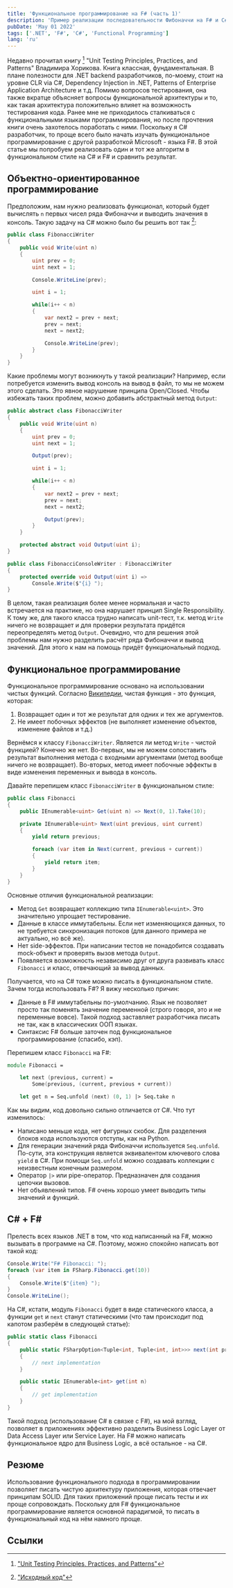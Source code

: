 ```yaml
---
title: 'Функциональное программирование на F# (часть 1)'
description: 'Пример реализации последовательности Фибоначчи на F# и C#'
pubDate: 'May 01 2022'
tags: ['.NET', 'F#', 'C#', 'Functional Programming']
lang: 'ru'
---
```


Недавно прочитал книгу [^1] "Unit Testing Principles, Practices, and Patterns" Владимира Хорикова. Книга классная, фундаментальная. В плане полезности для .NET backend разработчиков, по-моему, стоит на уровне CLR via C#, Dependency Injection in .NET, Patterns of Enterprise Application Architecture и т.д. Помимо вопросов тестирования, она также вкратце объясняет вопросы функциональной архитектуры и то, как такая архитектура положительно влияет на возможность тестирования кода. Ранее мне не приходилось сталкиваться с функциональными языками программирования, но после прочтения книги очень захотелось поработать с ними. Поскольку я C# разработчик, то проще всего было начать изучать функциональное программирование с другой разработкой Microsoft - языка F#. В этой статье мы попробуем реализовать один и тот же алгоритм в функциональном стиле на C# и F# и сравнить результат.

## Объектно-ориентированное программирование

Предположим, нам нужно реализовать функционал, который будет вычислять `n` первых чисел ряда Фибоначчи и выводить значения в консоль. Такую задачу на C# можно было бы решить вот так [^2]:

``` csharp
public class FibonacciWriter
{
    public void Write(uint n)
    {
        uint prev = 0;
        uint next = 1;

        Console.WriteLine(prev);

        uint i = 1;

        while(i++ < n)
        {
            var next2 = prev + next;
            prev = next;
            next = next2;

            Console.WriteLine(prev);
        }
    }
}
```

Какие проблемы могут возникнуть у такой реализации? Например, если потребуется изменить вывод консоль на вывод в файл, то мы не можем этого сделать. Это явное нарушение принципа Open/Closed. Чтобы избежать таких проблем, можно добавить абстрактный метод `Output`:

``` csharp
public abstract class FibonacciWriter
{
    public void Write(uint n)
    {
        uint prev = 0;
        uint next = 1;

        Output(prev);

        uint i = 1;

        while(i++ < n)
        {
            var next2 = prev + next;
            prev = next;
            next = next2;

            Output(prev);
        }
    }

    protected abstract void Output(uint i);
}

public class FibonacciConsoleWriter : FibonacciWriter
{
    protected override void Output(uint i) =>
        Console.Write($"{i} ");
}
```

В целом, такая реализация более менее нормальная и часто встречается на практике, но она нарушает принцип Single Responsibility. К тому же, для такого класса трудно написать unit-тест, т.к. метод `Write` ничего не возвращает и для проверки результата придётся переопределять метод `Output`. Очевидно, что для решения этой проблемы нам нужно разделить расчёт ряда Фибоначчи и вывод значений. Для этого к нам на помощь придёт функциональный подход.

## Функциональное программирование

Функциональное программирование основано на использовании чистых функций. Согласно [Википедии](https://en.wikipedia.org/wiki/Pure_function), чистая функция - это функция, которая:

1. Возвращает один и тот же результат для одних и тех же аргументов.
2. Не имеет побочных эффектов (не выполняет изменение объектов, изменение файлов и т.д.)

Вернёмся к классу `FibonacciWriter`. Является ли метод `Write` - чистой функцией? Конечно же нет. Во-первых, мы не можем сопоставить результат выполнения метода с входными аргументами (метод вообще ничего не возвращает). Во-вторых, метод имеет побочные эффекты в виде изменения переменных и вывода в консоль.

Давайте перепишем класс `FibonacciWriter` в функциональном стиле:

``` csharp
public class Fibonacci
{
    public IEnumerable<uint> Get(uint n) => Next(0, 1).Take(10);

    private IEnumerable<uint> Next(uint previous, uint current)
    {
        yield return previous;

        foreach (var item in Next(current, previous + current)) 
        {
            yield return item;
        }
    }
}
```

Основные отличия функциональной реализации:

- Метод `Get` возвращает коллекцию типа `IEnumerable<uint>`. Это значительно упрощает тестирование.
- Данные в классе иммутабельны. Если нет изменяющихся данных, то не требуется синхронизация потоков (для данного примера не актуально, но всё же).
- Нет side-эффектов. При написании тестов не понадобится создавать mock-объект и проверять вызов метода `Output`.
- Появляется возможность независимо друг от друга развивать класс `Fibonacci` и класс, отвечающий за вывод данных.

Получается, что на C# тоже можно писать в функциональном стиле. Зачем тогда использовать F#? Я вижу несколько причин:

- Данные в F# иммутабельны по-умолчанию. Язык не позволяет просто так поменять значение переменной (строго говоря, это и не переменные вовсе). Такой подход заставляет разработчика писать не так, как в классических ООП языках.
- Синтаксис F# больше заточен под функциональное программирование (спасибо, кэп).

Перепишем класс `Fibonacci` на F#:

``` fsharp
module Fibonacci =

    let next (previous, current) = 
        Some(previous, (current, previous + current))

    let get n = Seq.unfold (next) (0, 1) |> Seq.take n
```

Как мы видим, код довольно сильно отличается от C#. Что тут изменилось:

- Написано меньше кода, нет фигурных скобок. Для разделения блоков кода используются отступы, как на Python.
- Для генерации значений ряда Фибоначчи используется `Seq.unfold`. По-сути, эта конструкция является эквивалентом ключевого слова `yield` в C#. При помощи `Seq.unfold` можно создавать коллекции с неизвестным конечным размером.
- Оператор `|>` или pipe-оператор. Предназначен для создания цепочки вызовов.
- Нет объявлений типов. F# очень хорошо умеет выводить типы значений и функций.

## C# + F#

Прелесть всех языков .NET в том, что код написанный на F#, можно вызывать в программе на C#. Поэтому, можно спокойно написать вот такой код:

``` csharp
Console.Write("F# Fibonacci: ");
foreach (var item in FSharp.Fibonacci.get(10))
{
    Console.Write($"{item} ");
}
Console.WriteLine();
```

На C#, кстати, модуль `Fibonacci` будет в виде статического класса, а функции `get` и `next` станут статическими (что там происходит под капотом разберём в следующей статье):

``` csharp
public static class Fibonacci
{
    public static FSharpOption<Tuple<int, Tuple<int, int>>> next(int previous, int current)
    {
        // next implementation
    }

    public static IEnumerable<int> get(int n)
    {
        // get implementation
    }
}
```

Такой подход (использование C# в связке с F#), на мой взгляд, позволяет в приложениях эффективно разделить Business Logic Layer от Data Access Layer или Service Layer. На F# можно написать функциональное ядро для Business Logic, а всё остальное - на C#.

## Резюме

Использование функционального подхода в программировании позволяет писать чистую архитектуру приложения, которая отвечает принципам SOLID. Для таких приложений проще писать тесты и их проще сопровождать. Поскольку для F# функциональное программирование является основной парадигмой, то писать в функциональный код на нём намного проще.

## Ссылки

[^1]: ["Unit Testing Principles, Practices, and Patterns"](https://www.manning.com/books/unit-testing)
[^2]: ["Исходный код"](https://github.com/alexeyfv/FunctionalProgramming)
